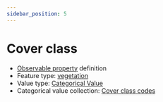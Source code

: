 ```yaml
---
sidebar_position: 5
---
```



# Cover class

- [Observable property](/viewers/dawe-vocabs?uri=https://linked.data.gov.au/def/test/dawe-cv/f3e6e19b-ba79-4260-b493-8a2561033f9b) definition
- Feature type: [vegetation](http://linked.data.gov.au/def/tern-cv/2be2d5ce-ca9d-4dff-8e79-948983944f95)
- Value type: [Categorical Value](https://w3id.org/tern/ontologies/tern/CategoricalValue)
- Categorical value collection: [Cover class codes](/viewers/dawe-vocabs?uri=https://linked.data.gov.au/def/test/dawe-cv/6aaa330c-3d60-419b-a29b-a2dbc6d67928)

<Example protocolModule="plot-description" observableProperty="https://linked.data.gov.au/def/test/dawe-cv/f3e6e19b-ba79-4260-b493-8a2561033f9b" />

